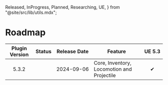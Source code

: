   Released,
  InProgress,
  Planned,
  Researching,
  UE,
} from "@site/src/lib/utils.mdx";

# Roadmap

| Plugin Version |   Status    |      Release Date       | Feature                                    | <nobr>UE 5.3</nobr> |
| :------------: | :---------: | :---------------------: | ------------------------------------------ | :-----------------: |
|     5.3.2      | <Released/> | <nobr>2024-09-06</nobr> | Core, Inventory, Locomotion and Projectile |          ✔          |
